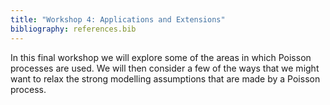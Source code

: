 ```yaml
---
title: "Workshop 4: Applications and Extensions"
bibliography: references.bib
---
```


In this final workshop we will explore some of the areas in which Poisson processes are used. We will then consider a few of the ways that we might want to relax the strong modelling assumptions that are made by a Poisson process.

